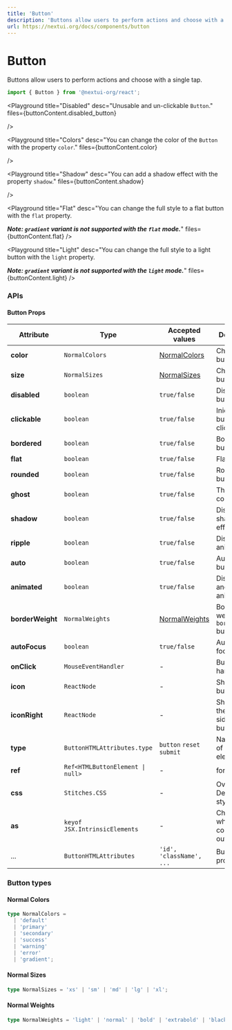 ```yaml
---
title: 'Button'
description: 'Buttons allow users to perform actions and choose with a single tap.'
url: https://nextui.org/docs/components/button
---
```


# Button

Buttons allow users to perform actions and choose with a single tap.

```jsx
import { Button } from '@nextui-org/react';
```

<CarbonAd />

<Spacer y={2} />

<Playground
  title="Default"
  desc="The default `Button` contains an animation effect."
  files={buttonContent.default_button}
/>

<Playground
  title="Disabled"
  desc="Unusable and un-clickable `Button`."
  files={buttonContent.disabled_button}
  
/>

<Playground
  title="Sizes"
  desc="Change the size of the entire `Button` including `padding`, `font-size` and `border` with the `size` property."
  files={buttonContent.sizes}
/>

<Playground
  title="Colors"
  desc="You can change the color of the `Button` with the property `color`."
  files={buttonContent.color}
  
/>

<Playground
  title="Shadow"
  desc="You can add a shadow effect with the property `shadow`."
  files={buttonContent.shadow}
  
/>

<Playground
  title="Loading"
  desc="You can add a `loading` status with the loading property. You can change the `loader` with the `loaderType` property"
  files={buttonContent.loading}
/>

<Playground
  title="Bordered"
  desc="You can change the full style to a bordered `Button` with the `bordered` property."
  files={buttonContent.bordered}
/>

<Playground
  title="Rounded"
  desc="You can completely round the corners of any type of `Button` with the `rounded` property."
  files={buttonContent.rounded}
/>

<Playground
  title="Ghost"
  desc="You can change the full style to a ghost button with the `ghost` property."
  files={buttonContent.ghost}
/>

<Playground
  title="Flat"
  desc="You can change the full style to a flat button with the `flat` property.
                                        
**_Note: `gradient` variant is not supported with the `flat` mode._**"
  files={buttonContent.flat}
/>

<Playground
  title="Light"
  desc="You can change the full style to a light button with the `light` property. 
  
  ***_Note: `gradient` variant is not supported with the `light` mode._***"
  files={buttonContent.light}
/>

<Playground
  title="Icons"
  desc="NextUI doesn't use any library or icon font by default, with this we give the freedom to use the one you prefer. In the following example we use [React Iconly](https://react-iconly.jrgarciadev.com)"
  files={buttonContent.icon}
/>

<Spacer y={3} />

### APIs

<Spacer y={2} />

#### Button Props

| Attribute        | Type                                            | Accepted values                  | Description                               | Default   |
| ---------------- | ----------------------------------------------- | -------------------------------- | ----------------------------------------- | --------- |
| **color**        | `NormalColors`                                  | [NormalColors](#normal-colors)   | Change button color                       | `default` |
| **size**         | `NormalSizes`                                   | [NormalSizes](#normal-sizes)     | Change button size                        | `medium`  |
| **disabled**     | `boolean`                                       | `true/false`                     | Disable button                            | `false`   |
| **clickable**    | `boolean`                                       | `true/false`                     | Inidicates if button is clickable         | `false`   |
| **bordered**     | `boolean`                                       | `true/false`                     | Bordered button                           | `false`   |
| **flat**         | `boolean`                                       | `true/false`                     | Flat button                               | `false`   |
| **rounded**      | `boolean`                                       | `true/false`                     | Rounded button                            | `false`   |
| **ghost**        | `boolean`                                       | `true/false`                     | The opposite color                        | `false`   |
| **shadow**       | `boolean`                                       | `true/false`                     | Display shadow effect                     | `false`   |
| **ripple**       | `boolean`                                       | `true/false`                     | Display drip animation                    | `true`    |
| **auto**         | `boolean`                                       | `true/false`                     | Autoscale button width                    | `false`   |
| **animated**     | `boolean`                                       | `true/false`                     | Display drip and scale animation          | `true`    |
| **borderWeight** | `NormalWeights`                                 | [NormalWeights](#normal-weights) | Border weight for `bordered` button       | `normal`  |
| **autoFocus**    | `boolean`                                       | `true/false`                     | Automatically focus button                | `false`   |
| **onClick**      | `MouseEventHandler`                             | -                                | Button click handler                      | -         |
| **icon**         | `ReactNode`                                     | -                                | Show icon in button                       | -         |
| **iconRight**    | `ReactNode`                                     | -                                | Show icon on the other side of the button | -         |
| **type**         | `ButtonHTMLAttributes.type`                     | `button` `reset` `submit`        | Native type of button element             | `submit`  |
| **ref**          | <Code>Ref<HTMLButtonElement &#124; null></Code> | -                                | forwardRef                                | -         |
| **css**          | `Stitches.CSS`                                  | -                                | Override Default CSS style                | -         |
| **as**           | `keyof JSX.IntrinsicElements`                   | -                                | Changes which tag component outputs       | `button`  |
| ...              | `ButtonHTMLAttributes`                          | `'id', 'className', ...`         | Button native props                       | -         |

<Spacer y={2} />

### Button types

<Spacer y={1} />

#### Normal Colors

```ts
type NormalColors =
  | 'default'
  | 'primary'
  | 'secondary'
  | 'success'
  | 'warning'
  | 'error'
  | 'gradient';
```

#### Normal Sizes

```ts
type NormalSizes = 'xs' | 'sm' | 'md' | 'lg' | 'xl';
```

#### Normal Weights

```ts
type NormalWeights = 'light' | 'normal' | 'bold' | 'extrabold' | 'black';
```
